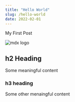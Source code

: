 ```yaml
---
title: "Hello World"
slug: /hello-world
date: 2022-02-01 
---
```


My First Post

![mdx logo](3.jpg)
## h2 Heading

Some meaningful content

### h3 heading 

Some other menaingful content